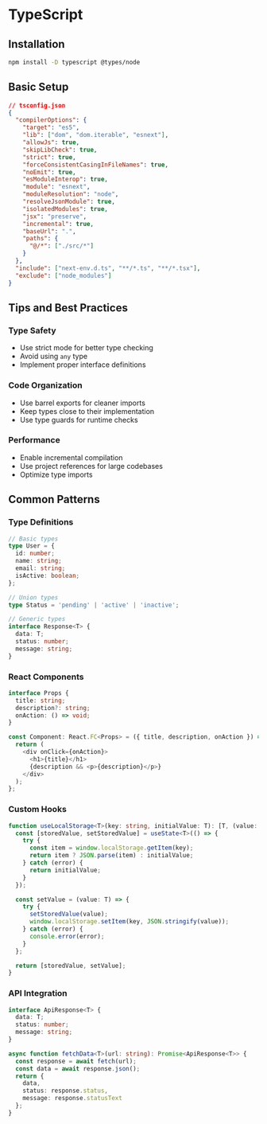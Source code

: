 # TypeScript

## Installation

```bash
npm install -D typescript @types/node
```

## Basic Setup

```json
// tsconfig.json
{
  "compilerOptions": {
    "target": "es5",
    "lib": ["dom", "dom.iterable", "esnext"],
    "allowJs": true,
    "skipLibCheck": true,
    "strict": true,
    "forceConsistentCasingInFileNames": true,
    "noEmit": true,
    "esModuleInterop": true,
    "module": "esnext",
    "moduleResolution": "node",
    "resolveJsonModule": true,
    "isolatedModules": true,
    "jsx": "preserve",
    "incremental": true,
    "baseUrl": ".",
    "paths": {
      "@/*": ["./src/*"]
    }
  },
  "include": ["next-env.d.ts", "**/*.ts", "**/*.tsx"],
  "exclude": ["node_modules"]
}
```

## Tips and Best Practices

### Type Safety
- Use strict mode for better type checking
- Avoid using `any` type
- Implement proper interface definitions

### Code Organization
- Use barrel exports for cleaner imports
- Keep types close to their implementation
- Use type guards for runtime checks

### Performance
- Enable incremental compilation
- Use project references for large codebases
- Optimize type imports

## Common Patterns

### Type Definitions
```typescript
// Basic types
type User = {
  id: number;
  name: string;
  email: string;
  isActive: boolean;
};

// Union types
type Status = 'pending' | 'active' | 'inactive';

// Generic types
interface Response<T> {
  data: T;
  status: number;
  message: string;
}
```

### React Components
```typescript
interface Props {
  title: string;
  description?: string;
  onAction: () => void;
}

const Component: React.FC<Props> = ({ title, description, onAction }) => {
  return (
    <div onClick={onAction}>
      <h1>{title}</h1>
      {description && <p>{description}</p>}
    </div>
  );
};
```

### Custom Hooks
```typescript
function useLocalStorage<T>(key: string, initialValue: T): [T, (value: T) => void] {
  const [storedValue, setStoredValue] = useState<T>(() => {
    try {
      const item = window.localStorage.getItem(key);
      return item ? JSON.parse(item) : initialValue;
    } catch (error) {
      return initialValue;
    }
  });

  const setValue = (value: T) => {
    try {
      setStoredValue(value);
      window.localStorage.setItem(key, JSON.stringify(value));
    } catch (error) {
      console.error(error);
    }
  };

  return [storedValue, setValue];
}
```

### API Integration
```typescript
interface ApiResponse<T> {
  data: T;
  status: number;
  message: string;
}

async function fetchData<T>(url: string): Promise<ApiResponse<T>> {
  const response = await fetch(url);
  const data = await response.json();
  return {
    data,
    status: response.status,
    message: response.statusText
  };
}
```